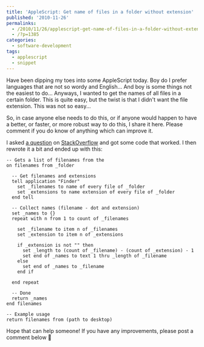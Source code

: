 ---
title: 'AppleScript: Get name of files in a folder without extension'
published: '2010-11-26'
permalinks:
  - /2010/11/26/applescript-get-name-of-files-in-a-folder-without-extension/
  - /?p=1385
categories:
  - software-development
tags:
  - applescript
  - snippet
---

Have been dipping my toes into some AppleScript today. Boy do I prefer languages that are not so wordy and English... And boy is some things not the easiest to do... Anyways, I wanted to get the names of all files in a certain folder. This is quite easy, but the twist is that I didn't want the file extension. This was not so easy...

So, in case anyone else needs to do this, or if anyone would happen to have a better, or faster, or more robust way to do this, I share it here. Please comment if you do know of anything which can improve it.

I asked [a question](http://stackoverflow.com/q/4278704/39321) on [StackOverflow](http://stackoverflow.com) and got some code that worked. I then rewrote it a bit and ended up with this:

```applescript
-- Gets a list of filenames from the
on filenames from _folder

  -- Get filenames and extensions
  tell application "Finder"
    set _filenames to name of every file of _folder
    set _extensions to name extension of every file of _folder
  end tell

  -- Collect names (filename - dot and extension)
  set _names to {}
  repeat with n from 1 to count of _filenames

    set _filename to item n of _filenames
    set _extension to item n of _extensions

    if _extension is not "" then
      set _length to (count of _filename) - (count of _extension) - 1
      set end of _names to text 1 thru _length of _filename
    else
      set end of _names to _filename
    end if

  end repeat

  -- Done
  return _names
end filenames

-- Example usage
return filenames from (path to desktop)
```

Hope that can help someone! If you have any improvements, please post a comment below 🙂
